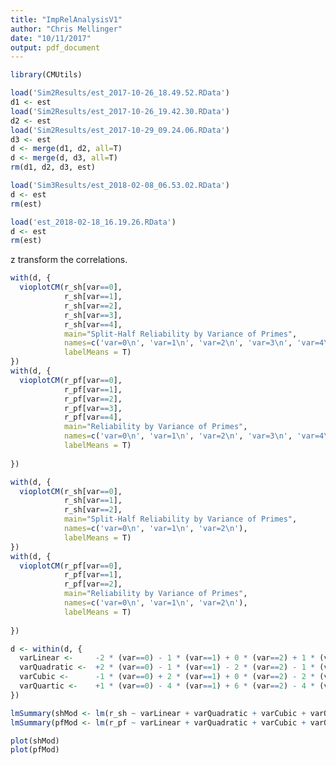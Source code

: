 ```yaml
---
title: "ImpRelAnalysisV1"
author: "Chris Mellinger"
date: "10/11/2017"
output: pdf_document
---
```


```r
library(CMUtils)
```


```r
load('Sim2Results/est_2017-10-26_18.49.52.RData')
d1 <- est
load('Sim2Results/est_2017-10-26_19.42.30.RData')
d2 <- est
load('Sim2Results/est_2017-10-29_09.24.06.RData')
d3 <- est
d <- merge(d1, d2, all=T)
d <- merge(d, d3, all=T)
rm(d1, d2, d3, est)
```

```r
load('Sim3Results/est_2018-02-08_06.53.02.RData')
d <- est
rm(est)
```

```r
load('est_2018-02-18_16.19.26.RData')
d <- est
rm(est)
```


z transform the correlations.

```r
with(d, {
  vioplotCM(r_sh[var==0],
            r_sh[var==1],
            r_sh[var==2],
            r_sh[var==3],
            r_sh[var==4],
            main="Split-Half Reliability by Variance of Primes",
            names=c('var=0\n', 'var=1\n', 'var=2\n', 'var=3\n', 'var=4\n'),
            labelMeans = T)
})
with(d, {
  vioplotCM(r_pf[var==0],
            r_pf[var==1],
            r_pf[var==2],
            r_pf[var==3],
            r_pf[var==4],
            main="Reliability by Variance of Primes",
            names=c('var=0\n', 'var=1\n', 'var=2\n', 'var=3\n', 'var=4\n'),
            labelMeans = T)
  
})
```

```r
with(d, {
  vioplotCM(r_sh[var==0],
            r_sh[var==1],
            r_sh[var==2],
            main="Split-Half Reliability by Variance of Primes",
            names=c('var=0\n', 'var=1\n', 'var=2\n'),
            labelMeans = T)
})
with(d, {
  vioplotCM(r_pf[var==0],
            r_pf[var==1],
            r_pf[var==2],
            main="Reliability by Variance of Primes",
            names=c('var=0\n', 'var=1\n', 'var=2\n'),
            labelMeans = T)
  
})
```

```r
d <- within(d, {
  varLinear <-     -2 * (var==0) - 1 * (var==1) + 0 * (var==2) + 1 * (var==3) + 2 * (var==4)
  varQuadratic <-  +2 * (var==0) - 1 * (var==1) - 2 * (var==2) - 1 * (var==3) + 2 * (var==4)
  varCubic <-      -1 * (var==0) + 2 * (var==1) + 0 * (var==2) - 2 * (var==3) + 1 * (var==4)
  varQuartic <-    +1 * (var==0) - 4 * (var==1) + 6 * (var==2) - 4 * (var==3) + 1 * (var==4)
})
```

```r
lmSummary(shMod <- lm(r_sh ~ varLinear + varQuadratic + varCubic + varQuartic, data=d))
lmSummary(pfMod <- lm(r_pf ~ varLinear + varQuadratic + varCubic + varQuartic, data=d))
```

```r
plot(shMod)
plot(pfMod)
```


